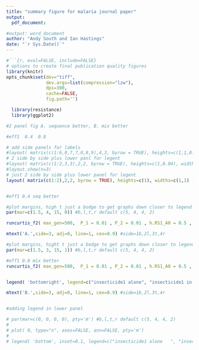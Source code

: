```yaml
---
title: "summary figure for malaria journal paper"
output: 
  pdf_document:

#output: word_document
author: "Andy South and Ian Hastings"
date: "`r Sys.Date()`"
---
```




```r
#```{r, eval=FALSE, include=FALSE}
# options to create final publication quality figures
library(knitr)
opts_chunk$set(dev="tiff",
               dev.args=list(compression="lzw"),
               dpi=300,
               cache=FALSE,
               fig.path='')
```

```r
  library(resistance)
  library(ggplot2)
```



```r

#2 panel fig A. sequence better, B. mix better

#eff1  0.4  0.8

# add side panels for labels
#layout( matrix(c(1:6,0,7,7,0,8,9),4,3, byrow = TRUE), heights=c(1,1,0.15,0.2), widths=c(0.1,1,1) )
# 2 side by side plus lower panl for legent
#layout( matrix(c(1:2,3,3),2,2, byrow = TRUE), heights=c(1,0.04), widths=c(1,1) )
#layout.show(n=3)
# just 2 side by side plus lower panel for legent
layout( matrix(c(1:2),2,2, byrow = TRUE), heights=c(1), widths=c(1,1) )


#eff1 0.4 seq better

#plot margins, high t just a bodge to get graphs down closer to legend
par(mar=c(1.5, 4, 15, 0)) #b,l,t,r default c(5, 4, 4, 2)

runcurtis_f2( max_gen=500,  P_1 = 0.01 , P_2 = 0.01 , h.RS1_A0 = 0.5 , h.RS2_0B = 0.5 , exposure = 0.5 , phi.SS1_A0 = 0.4 , phi.SS2_0B = 0.5 , rr_restoration_ins1 = 0.5 , rr_restoration_ins2 = 0.5 , addCombinedStrategy = FALSE, addStrategyLabels = FALSE, xlabs = TRUE, cex.axis = 0.8, addLegend=FALSE, main='', maxX = 140, labelMixSeqRatio = NULL )

mtext('A.',side=3, adj=0, line=1, cex=0.9) #side=1b,2l,3t,4r

#plot margins, hight t just a bodge to get graphs down closer to legend
par(mar=c(1.5, 3, 15, 1)) #b,l,t,r default c(5, 4, 4, 2)

#eff1 0.8 mix better
runcurtis_f2( max_gen=500,  P_1 = 0.01 , P_2 = 0.01 , h.RS1_A0 = 0.5 , h.RS2_0B = 0.5 , exposure = 0.5 , phi.SS1_A0 = 0.8 , phi.SS2_0B = 0.5 , rr_restoration_ins1 = 0.5 , rr_restoration_ins2 = 0.5 , addCombinedStrategy = FALSE, addStrategyLabels = FALSE, ylab="", ylabs = FALSE, xlabs = TRUE, cex.axis = 0.8, addLegend=FALSE, main='', maxX = 140, labelMixSeqRatio = NULL )


legend( 'bottomright', legend=c("insecticide1 alone", "insecticide1 in mix", "insecticide2 alone", "insecticide2 in mix"), col=c("red","red","blue","blue"), lty=c(2,1,2,1), pch=c(NA,NA,NA,NA), bty="n", cex=0.9 )    

mtext('B.',side=3, adj=0, line=1, cex=0.9) #side=1b,2l,3t,4r


#adding legend in lower panel

# par(mar=c(0, 0, 0, 0), pty='m') #b,l,t,r default c(5, 4, 4, 2)
# 
# plot( 0, type="n", axes=FALSE, ann=FALSE, pty='m') 
# 
# legend( 'bottom', inset=0.1, legend=c("insecticide1 alone   ", "insecticide2 alone   ", "insecticide1 in mix   ", "insecticide2 in mix   "), col=c("red","blue","red","blue"), lty=c(2,2,1,1), pch=c(NA,NA,NA,NA), bty="n", cex=1.05, horiz =TRUE )


```
